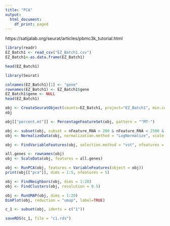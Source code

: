 ```yaml
---
title: "PCA"
output:
  html_document:
    df_print: paged
---
```


https://satijalab.org/seurat/articles/pbmc3k_tutorial.html

```r
library(readr)
EZ_Batch1 <- read_csv("EZ_Batch1.csv")
EZ_Batch1<-as.data.frame(EZ_Batch1)


```
```r
head(EZ_Batch1)
```


```r
library(Seurat)
```
```r
colnames(EZ_Batch1)[1] <- "gene"
rownames(EZ_Batch1) <- EZ_Batch1$gene
EZ_Batch1$gene <- NULL
head(EZ_Batch1)

```


```r
obj <- CreateSeuratObject(counts=EZ_Batch1, project="EZ_Batch1", min.cells = 3, min.features = 200)
obj
```
```r
obj[["percent.mt"]] <- PercentageFeatureSet(obj, pattern = "^MT-")
```

```r
obj <- subset(obj, subset = nFeature_RNA > 200 & nFeature_RNA < 2500 & percent.mt < 5)
obj <- NormalizeData(obj, normalization.method = "LogNormalize", scale.factor = 10000)
```
```r
obj <- FindVariableFeatures(obj, selection.method = "vst", nfeatures = 2000)
```
```r
all.genes <- rownames(obj)
obj <- ScaleData(obj, features = all.genes)
```
```r
obj <- RunPCA(obj, features = VariableFeatures(object = obj))
print(obj[["pca"]], dims = 1:5, nfeatures = 5)
```


```r
obj <- FindNeighbors(obj, dims = 1:20)
obj <- FindClusters(obj, resolution = 0.5)
```




```r
obj <- RunUMAP(obj, dims = 1:20)
DimPlot(obj, reduction = "umap", label=TRUE)
```

```r
c_1 <- subset(obj, idents = c("1"))
```

```r
saveRDS(c_1, file = "c1.rds")
```